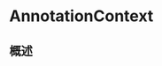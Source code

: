 # AnnotationContext

<ToBePolishedAfterTranslation />

<OriginalSource
  title="AnnotationContext"
  url="https://developer.apple.com/documentation/charts/annotationcontext"
  summary="有关你添加注释的项目的信息"
/>

## 概述
